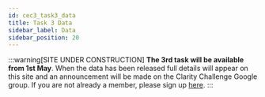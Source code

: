 ```yaml
---
id: cec3_task3_data
title: Task 3 Data
sidebar_label: Data
sidebar_position: 20
---
```


:::warning[SITE UNDER CONSTRUCTION]
**The 3rd task will be available from 1st May**. When the data has been released full details will appear on this site and an announcement will be made on the Clarity Challenge Google group. If you are not already a member, please sign up [here](https://groups.google.com/g/clarity-challenge).
:::
